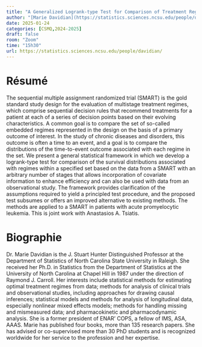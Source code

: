 ```yaml
---
title: "A Generalized Logrank-type Test for Comparison of Treatment Regimes in Sequential Multiple Assignment Randomized Trials"
author: "[Marie Davidian](https://statistics.sciences.ncsu.edu/people/davidian/)"
date: 2025-01-24
categories: [CSMQ,2024-2025]
draft: false
room: "Zoom"
time: "15h30"
url: https://statistics.sciences.ncsu.edu/people/davidian/
---
```


# Résumé



The sequential multiple assignment randomized trial (SMART) is the gold standard study design for the evaluation of multistage treatment regimes, which comprise sequential decision rules that recommend treatments for a patient at each of a series of decision points based on their evolving characteristics. A common goal is to compare the set of so-called embedded regimes represented in the design on the basis of a primary outcome of interest. In the study of chronic diseases and disorders, this outcome is often a time to an event, and a goal is to compare the distributions of the time-to-event outcome associated with each regime in the set. We present a general statistical framework in which we develop a logrank-type test for comparison of the survival distributions associated with regimes within a specified set based on the data from a SMART with an arbitrary number of stages that allows incorporation of covariate information to enhance efficiency and can also be used with data from an observational study. The framework provides clarification of the assumptions required to yield a principled test procedure, and the proposed test subsumes or offers an improved alternative to existing methods. The methods are applied to a SMART in patients with acute promyelocytic leukemia. This is joint work with Anastasios A. Tsiatis.

 

# Biographie

Dr. Marie Davidian is the J. Stuart Hunter Distinguished Professor at the Department of Statistics of North Carolina State University in Raleigh. She received her Ph.D. in Statistics from the Department of Statistics at the University of North Carolina at Chapel Hill in 1987 under the direction of Raymond J. Carroll. Her interests include statistical methods for estimating optimal treatment regimes from data; methods for analysis of clinical trials and observational studies, including approaches for drawing causal inferences; statistical models and methods for analysis of longitudinal data, especially nonlinear mixed effects models; methods for handling missing and mismeasured data; and pharmacokinetic and pharmacodynamic analysis. She is a former president of ENAR' COPS, a fellow of IMS, ASA, AAAS. Marie has published four books, more than 135 research papers. She has advised or co-supervised more than 30 PhD students and is recognized worldwide for her service to the profession and her expertise.

